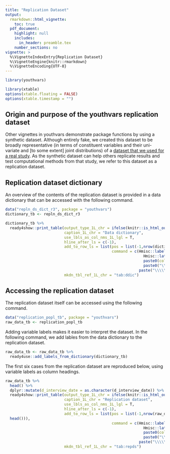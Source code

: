 ```yaml
---
title: "Replication Dataset"
output: 
  rmarkdown::html_vignette:
    toc: true
  pdf_document:
    highlight: null
    includes:
      in_header: preamble.tex
    number_sections: no
vignette: >
  %\VignetteIndexEntry{Replication Dataset}
  %\VignetteEngine{knitr::rmarkdown}
  %\VignetteEncoding{UTF-8}
---
```

```r
library(youthvars)
```
```r
library(xtable)
options(xtable.floating = FALSE)
options(xtable.timestamp = "")
```

## Origin and purpose of the youthvars replication dataset
Other vignettes in youthvars demonstrate package functions by using a synthetic dataset. Although entirely fake, we created this dataset to be broadly representative (in terms of constituent variables and their uni-variate and [to some extent] joint distributions) of a [dataset that we used for a real study](https://www.medrxiv.org/content/10.1101/2021.07.07.21260129v2.full). As the synthetic dataset can help others replicate results and test computational methods from that study, we refer to this dataset as a replication dataset.

## Replication dataset dictionary

An overview of the contents of the replication dataset is provided in a data dictionary that can be accessed with the following command.

```r
data("repln_ds_dict_r3", package = "youthvars")
dictionary_tb <- repln_ds_dict_r3
```

\blandscape

```r
dictionary_tb %>%
  ready4show::print_table(output_type_1L_chr = ifelse(knitr::is_html_output(),"HTML","PDF"), 
                          caption_1L_chr = "Data dictionary",  
                          use_lbls_as_col_nms_1L_lgl = T, 
                          hline_after_ls = c(-1),
                          add_to_row_ls = list(pos = list(-1,nrow(dictionary_tb)),
                                               command = c(Hmisc::label(dictionary_tb) %>%
                                                             Hmisc::latexTranslate() %>%
                                                             paste0(collapse = " & ") %>%
                                                             paste0("\\\\\n"),
                                                           paste("\\\\\n"))),
                          mkdn_tbl_ref_1L_chr = "tab:ddic")
```

## Accessing the replication dataset
The replication dataset itself can be accessed using the following command.

```r
data("replication_popl_tb", package = "youthvars")
raw_data_tb <- replication_popl_tb 
```

Adding variable labels makes it easier to interpret the dataset. In the following command, we add lables from the data dictionary to the replication dataset.

```r
raw_data_tb <- raw_data_tb %>%
  ready4use::add_labels_from_dictionary(dictionary_tb)
```

The first six cases from the replication dataset are reproduced below, using variable labels as column headings.

\blandscape

```r
raw_data_tb %>%
  head() %>%
  dplyr::mutate(d_interview_date = as.character(d_interview_date)) %>%
  ready4show::print_table(output_type_1L_chr = ifelse(knitr::is_html_output(),"HTML","PDF"),
                          caption_1L_chr = "Replication dataset", 
                          use_lbls_as_col_nms_1L_lgl = T, 
                          hline_after_ls = c(-1),
                          add_to_row_ls = list(pos = list(-1,nrow(raw_data_tb %>%
  head())),
                                               command = c(Hmisc::label(raw_data_tb) %>%
                                                             Hmisc::latexTranslate() %>%
                                                             paste0(collapse = " & ") %>%
                                                             paste0("\\\\\n"),
                                                           paste("\\\\\n"))),
                          mkdn_tbl_ref_1L_chr = "tab:repds") 
```
\elandscape
